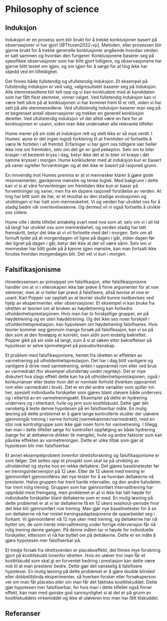 # Philosophy of science

## Induksjon
Induksjon er en prosess som blir brukt for å trekke konklusjoner basert på observasjoner vi har gjort [@Thuren2022-vp]. Metoden, eller prosessen blir gjerne brukt for å trekke generelle konklusjoner angående hvordan verden er satt sammen og hvordan den fungerer. Konklusjonene baserer seg på spesifikke observasjoner som har blitt gjort tidligere, og observasjonene har gjerne blitt testet om igjen, og om igjen for å sørge for at ting ikke har skjedd ved én tilfeldighet. 

Det finnes både fullstendig og ufullstendig induksjon. Et eksempel på fullstendig induksjon er ved valg, valgresultatet baserer seg på induksjon. Alle stemmesedlene blir telt opp og vi kan konkludere med at kandidaten som har fått flest stemmer, vinner valget. Ved fullstendig induksjon kan vi være helt sikre på at konklusjonen vi har kommet frem til er rett, siden vi har sett på alle stemmesedlene. Ved ufullstendig induksjon baserer man seg på et begrenset antall observasjoner og trekker en generell konklusjon deretter. Ved ufullstendig induksjon vil det alltid være en fare for at konklusjonen er usann, siden man ikke undersøker alle relevante tilfeller. 

Hume mener på sin side at induksjon rett og slett ikke er så mye verdt. I Humes´ øyne er det ingen logisk forklaring til at fremtiden vil fortsette å være lik fortiden i all fremtid. Erfaringer vi har gjort oss tidligere sier heller ikke noe om fremtiden, selv om det gir en god pekepinn. Selv om to biler krasjer i et bestemt kryss i dag, betyr ikke det at to biler vil krasje i det samme krysset i morgen. Hume konkluderer med at induksjon kun er basert på vaner og/eller forventninger og at det ikke er basert på rasjonell grunn. 

En innvendig mot Humes premiss er at vi mennesker klarer å gjøre gode resonnementer, gjenkjenne mønstre og tenke logisk. Med bakgrunn i dette kan vi si at våre forventninger om fremtiden ikke kun er baser på forventninger og vaner, men fra en dypere rasjonell forståelse av verden. At ting har blitt som de har, er et resultat av den stadige evolusjonen og utviklingen vi har hatt som menneskehet. Vi og verden har utviklet oss for å stadig bedre vår overlevelsesevne. Og dermed vil vi også fortsette å utvikle oss videre. 

Hume ville i dette tilfellet antakelig svart med noe som at; selv om vi i all tid så langt har utviklet oss som menneskehet, og verden stadig har tatt fremskritt, betyr det ikke at vi vil fortsette med det i morgen. Selv om all fornuft tyder på at morgendagen vil ligne på dagen i går, siden dagen før der lignet på dagen i går, betyr det ikke at det vil være sånn. Selv om vi mennesker har blitt gode på å kjenne igjen mønstre, kan man fortsatt ikke forutse hvordan morgendagen blir. Det vet vi kun i morgen. 

## Falsifikasjonisme
Hovedessensen av prinsippet om falsifikasjon, eller falsifikasjonisme handler om at vi i vitenskapen ikke bør prøve å finne argumenter for at noe stemmer, men at vi heller bør prøve å falsifisere, altså bevise at noe er usant. Karl Popper var opptatt av at teorier skulle kunne motbevises ved hjelp av eksperimenter, eller observasjoner. Et eksempel vi kan bruke fra idretten er teorien om at bruken av høydetrening kan forbedre utholdenhetsprestasjonen. Hvis man har to forskjellige grupper, en på høydetrening og en uten høydetrening. Og det ikke ses noen forskjell i utholdenhetsprestasjon, kan hypotesen om høydetrening falsifiseres. Hvis teorier kommer seg gjennom mange forsøk på falsifikasjon, kan vi se på den som at den foreløpig er korrekt, men aldri som endelig bekreftet. Popper gikk på sin side så langt, som å si at søken etter bekreftelser på hypoteser er selve kjennetegnet på pseudovitenskap. 

Et problem med falsifikasjonisme, hentet fra idretten er effekten av varmetrening på utholdenhetsprestasjon. Det har i dag blitt vanligere og vanligere å drive med varmetrening, enten i oppvarmet rom eller ved bruk av varmedrakt (for eksempel ullundertøy under regntøy). Det er mye diskutert hva slags effekt dette kan ha på utholdenhetsprestasjonen, også i konkurranser eller tester hvor det er normale forhold (hverken oppvarmet rom eller varmedrakt i bruk). Det er en del andre variabler som spiller inn her, spesielt individuelle forskjeller som gjøres blant utøvere både underveis og i ettertid av en varmetreningsøkt. Eksempler på dette er hydrering underveis og i etterkant, hvile og jern som kosttilskudd. Dette gjør det vanskelig å teste denne hypotesen på en falsifiserbar måte. En mulig løsning på dette problemet er å gjøre lange kontrollerte studier der utøvere gjennomgår trening i varme forhold (varmekammer/varmedrakt), med en stor nok kontrollgruppe som ikke gjør noen form for varmetrening. I tillegg bør man i dette tilfellet sørge for kontrollert oppfølging av både hydrering (sørge for at deltakerne drikker lik mengde), hvile og andre faktorer som kan påvirke effekten av varmetreningen. Dette er ulike tiltak som gjør at hypotesen blir mer falsifiserbar. 

Et annet eksempelproblem innenfor idrettsforskning og falsifikasjonisme er som følger. Det settes opp et prosjekt som skal se på utvikling av utholdenhet og styrke hos en rekke deltakere. Det gjøres baselinetester før en treningsintervensjon på 12 uker. Etter de 12 ukene med trening er gjennomført gjennomføres det nye tester for å se hvordan deltakerne nå presterer. Halve gruppen har trent harde intervaller, og den andre halvdelen har trent rolig trening. Gruppen som har gjennomført intervalltrening har oppnådd mest fremgang, men problemet er at vi ikke har tatt høyde for individuelle forskjeller blant deltakerne som er med. En mulig løsning på dette problemet er at vi lar deltakerne få en 12 ukers washout-periode hvor det ikke blir gjennomført noe trening. Man gjør nye baselinetester for å se om deltakerne nå har mistet treningsadaptasjonene de opparbeidet seg i forkant. Vi gjennomfører nå 12 nye uker med trening, og deltakerne har nå byttet om, de som trente intervalltrening under forrige intervensjon får nå rolig trening denne gangen. På denne måten tar vi høyde for individuelle forskjeller, ettersom vi nå har byttet om på deltakerne. Dette er en måte å gjøre hypotesen mer falsifiserbar på. 

Et tredje forsøk fra idrettsverden er placeboeffekt, det finnes mye forskning gjort på kosttilskudd innenfor idretten. Hvis en utøver tror man får et kosttilskudd som skal gi en forventet bedring i prestasjon kan dette være nok til at man presterer bedre. Dette gjør det vanskelig å falsifisere hypoteser. En mulig løsning på dette problemet er å gjøre double blinded eller dobbeltblinda eksperimenter, så hverken forsker eller forsøksperson vet om man får placebo eller om man får det faktiske kosttilskuddet. Dette gjør hypotesen mer falsifiserbar, for hvis man i dette tilfellet også finner effekt, kan man med ganske god sannsynlighet si at det er på grunn av kosttilskuddets virkemiddel og ikke at utøveren tror man har fått tilskuddet.  


## Referanser